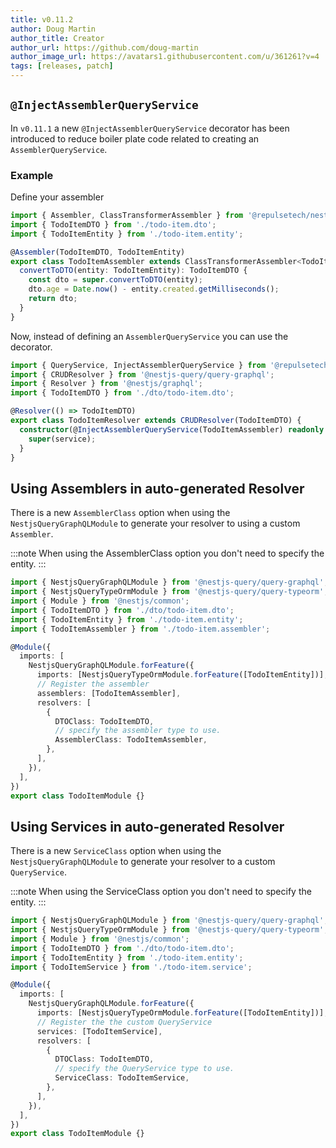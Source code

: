 ```yaml
---
title: v0.11.2
author: Doug Martin
author_title: Creator
author_url: https://github.com/doug-martin
author_image_url: https://avatars1.githubusercontent.com/u/361261?v=4
tags: [releases, patch]
---
```



## `@InjectAssemblerQueryService`

In `v0.11.1` a new `@InjectAssemblerQueryService` decorator has been introduced to reduce boiler plate code related to creating an `AssemblerQueryService`.

### Example

Define your assembler

```ts title="todo-item.assembler.ts"
import { Assembler, ClassTransformerAssembler } from '@repulsetech/nestjs-query-core';
import { TodoItemDTO } from './todo-item.dto';
import { TodoItemEntity } from './todo-item.entity';

@Assembler(TodoItemDTO, TodoItemEntity)
export class TodoItemAssembler extends ClassTransformerAssembler<TodoItemDTO, TodoItemEntity> {
  convertToDTO(entity: TodoItemEntity): TodoItemDTO {
    const dto = super.convertToDTO(entity);
    dto.age = Date.now() - entity.created.getMilliseconds();
    return dto;
  }
}
```

Now, instead of defining an `AssemblerQueryService` you can use the decorator.

```ts title="todo-item.resolver.ts" {8}
import { QueryService, InjectAssemblerQueryService } from '@repulsetech/nestjs-query-core';
import { CRUDResolver } from '@nestjs-query/query-graphql';
import { Resolver } from '@nestjs/graphql';
import { TodoItemDTO } from './dto/todo-item.dto';

@Resolver(() => TodoItemDTO)
export class TodoItemResolver extends CRUDResolver(TodoItemDTO) {
  constructor(@InjectAssemblerQueryService(TodoItemAssembler) readonly service: QueryService<TodoItemDTO>) {
    super(service);
  }
}
```

## Using Assemblers in auto-generated Resolver

There is a new `AssemblerClass` option when using the `NestjsQueryGraphQLModule` to generate your resolver to using a custom `Assembler`.

:::note
When using the AssemblerClass option you don't need to specify the entity.
:::

```ts title="todo-item.module.ts" {12-13,17-18}
import { NestjsQueryGraphQLModule } from '@nestjs-query/query-graphql';
import { NestjsQueryTypeOrmModule } from '@nestjs-query/query-typeorm';
import { Module } from '@nestjs/common';
import { TodoItemDTO } from './dto/todo-item.dto';
import { TodoItemEntity } from './todo-item.entity';
import { TodoItemAssembler } from './todo-item.assembler';

@Module({
  imports: [
    NestjsQueryGraphQLModule.forFeature({
      imports: [NestjsQueryTypeOrmModule.forFeature([TodoItemEntity])],
      // Register the assembler
      assemblers: [TodoItemAssembler],
      resolvers: [
        {
          DTOClass: TodoItemDTO,
          // specify the assembler type to use.
          AssemblerClass: TodoItemAssembler,
        },
      ],
    }),
  ],
})
export class TodoItemModule {}
```

## Using Services in auto-generated Resolver

There is a new `ServiceClass` option when using the `NestjsQueryGraphQLModule` to generate your resolver to a custom `QueryService`.

:::note
When using the ServiceClass option you don't need to specify the entity.
:::

```ts title="todo-item.module.ts" {12-13,17-18}
import { NestjsQueryGraphQLModule } from '@nestjs-query/query-graphql';
import { NestjsQueryTypeOrmModule } from '@nestjs-query/query-typeorm';
import { Module } from '@nestjs/common';
import { TodoItemDTO } from './dto/todo-item.dto';
import { TodoItemEntity } from './todo-item.entity';
import { TodoItemService } from './todo-item.service';

@Module({
  imports: [
    NestjsQueryGraphQLModule.forFeature({
      imports: [NestjsQueryTypeOrmModule.forFeature([TodoItemEntity])],
      // Register the the custom QueryService
      services: [TodoItemService],
      resolvers: [
        {
          DTOClass: TodoItemDTO,
          // specify the QueryService type to use.
          ServiceClass: TodoItemService,
        },
      ],
    }),
  ],
})
export class TodoItemModule {}
```
